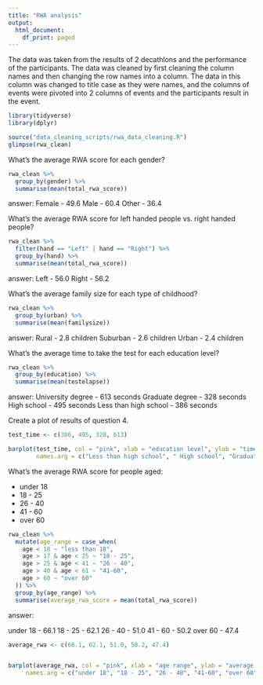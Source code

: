 ```yaml
---
title: "RWA analysis"
output:
  html_document:
    df_print: paged
---
```


The data was taken from the results of 2 decathlons and the performance of the participants. The data was cleaned by first cleaning the column names and then changing the row names into a column. The data in this column was changed to title case as they were names, and the columns of events were pivoted into 2 columns of events and the participants result in the event. 

```r
library(tidyverse)
library(dplyr)

source("data_cleaning_scripts/rwa_data_cleaning.R")
glimpse(rwa_clean)
```

  
What’s the average RWA score for each gender?
```r
rwa_clean %>% 
  group_by(gender) %>% 
  summarise(mean(total_rwa_score))
```
answer: 
Female - 49.6
Male - 60.4
Other - 36.4

What’s the average RWA score for left handed people vs. right handed people?
```r
rwa_clean %>% 
  filter(hand == "Left" | hand == "Right") %>% 
  group_by(hand) %>% 
  summarise(mean(total_rwa_score))
```
answer:
Left - 56.0
Right - 56.2

What’s the average family size for each type of childhood?
```r
rwa_clean %>% 
  group_by(urban) %>% 
  summarise(mean(familysize))
```
answer:
Rural - 2.8 children
Suburban - 2.6 children
Urban - 2.4 children

What’s the average time to take the test for each education level?
```r
rwa_clean %>%
  group_by(education) %>% 
  summarise(mean(testelapse))
```
answer:
University degree - 613 seconds
Graduate degree - 328 seconds
High school - 495 seconds
Less than high school - 386 seconds

Create a plot of results of question 4.
```r
test_time <- c(386, 495, 328, 613)

barplot(test_time, col = "pink", xlab = "education level", ylab = "time (s)",
        names.arg = c("Less than high school", " High school", "Graduate degree", "University degree"))

```
What’s the average RWA score for people aged:

- under 18
- 18 - 25
- 26 - 40
- 41 - 60
- over 60
 

```r
rwa_clean %>% 
  mutate(age_range = case_when(
    age < 18 ~ "less than 18",
    age > 17 & age < 25 ~ "18 - 25",
    age > 25 & age < 41 ~ "26 - 40",
    age > 40 & age < 61 ~ "41-60",
    age > 60 ~ "over 60"
  )) %>% 
  group_by(age_range) %>% 
  summarise(average_rwa_score = mean(total_rwa_score))
```
answer:

under 18 - 66.1
18 - 25 - 62.1
26 - 40 - 51.0
41 - 60 - 50.2
over 60 - 47.4


```r
average_rwa <- c(66.1, 62.1, 51.0, 50.2, 47.4)


barplot(average_rwa, col = "pink", xlab = "age range", ylab = "average rwa score",
     names.arg = c("under 18", "18 - 25", "26 - 40", "41-60", "over 60"))
```


